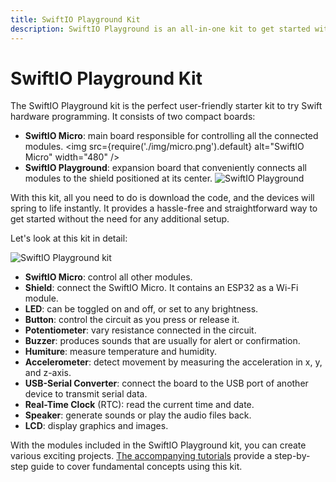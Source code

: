```yaml
---
title: SwiftIO Playground Kit
description: SwiftIO Playground is an all-in-one kit to get started with electronics and programming. You can write Swift code to make devices work and interact with the physical world.
---
```


# SwiftIO Playground Kit

The SwiftIO Playground kit is the perfect user-friendly starter kit to try Swift hardware programming. It consists of two compact boards:

* **SwiftIO Micro**: main board responsible for controlling all the connected modules.
<img
  src={require('./img/micro.png').default}
  alt="SwiftIO Micro" width="480"
/>
* **SwiftIO Playground**: expansion board that conveniently connects all modules to the shield positioned at its center.
![SwiftIO Playground](img/playground.png)


With this kit, all you need to do is download the code, and the devices will spring to life instantly. It provides a hassle-free and straightforward way to get started without the need for any additional setup.

Let's look at this kit in detail:

![SwiftIO Playground kit](img/KitParts.png)

- **SwiftIO Micro**: control all other modules.
- **Shield**: connect the SwiftIO Micro. It contains an ESP32 as a Wi-Fi module.
- **LED**: can be toggled on and off, or set to any brightness.
- **Button**: control the circuit as you press or release it. 
- **Potentiometer**: vary resistance connected in the circuit.
- **Buzzer**: produces sounds that are usually for alert or confirmation.
- **Humiture**: measure temperature and humidity.
- **Accelerometer**: detect movement by measuring the acceleration in x, y, and z-axis.
- **USB-Serial Converter**: connect the board to the USB port of another device to transmit serial data.
- **Real-Time Clock** (RTC): read the current time and date.
- **Speaker**: generate sounds or play the audio files back.
- **LCD**: display graphics and images.

With the modules included in the SwiftIO Playground kit, you can create various exciting projects. [The accompanying tutorials](../../learn/introduction) provide a step-by-step guide to cover fundamental concepts using this kit. 